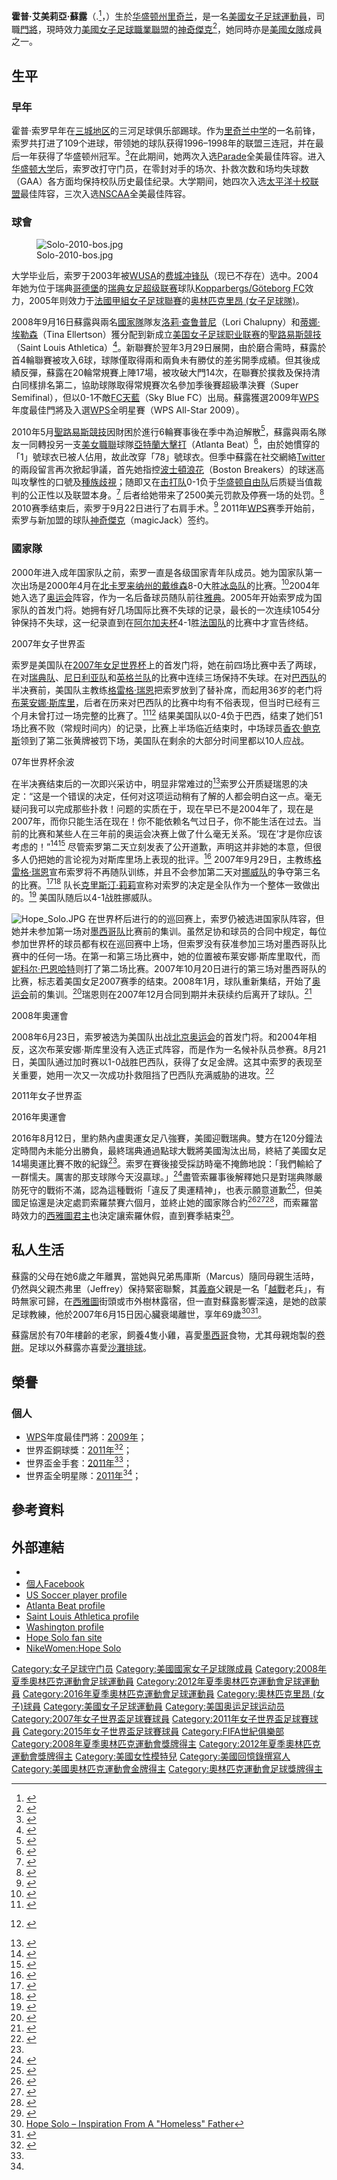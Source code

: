 {{noteTA|G1=足球
|T=zh-hans:霍普·索罗; zh-hk:霍普·蘇露;
|1=zh-hans:索罗; zh-hk:蘇露;
|2=zh-hans:霍普·阿米莉亚·索罗; zh-hk:霍普·艾美莉亞·蘇露;
}}
{{Infobox football biography
| playername          = 霍普·蘇露<br />''Hope Solo''
| image               = [[Image:Hope_Solo.jpg|220px]]
| caption             = 蘇露攝於2009年8月
| fullname            = Hope Amelia Solo
| dateofbirth         = {{birth date and age|1981|07|30|mf=yes}}
| cityofbirth         = [[华盛顿州|华盛顿州]][[里奇兰_(华盛顿州)|里奇兰]]
| countryofbirth      = [[美國|美國]]
| height              = {{height|ft=5|in=9}}
| position            = [[門將|門將]]
| currentclub         = [[神奇傑克|神奇傑克]]
| clubnumber          = 1 
| youthclubs1         = [[Richland_High_School_(Washington)#Soccer|里奇蘭高校]]
| youthyears1         = 1996–1999
| youthclubs2         = [[Washington_Huskies|Washington Huskies]]
| youthyears2         = 1999–2002
| clubs1              = [[Philadelphia_Charge|Philadelphia Charge]]
| years1              = 2003
| caps1               = 8 <!-- LEAGUE APPEARANCES & GOALS ONLY-->
| goals1              = 0
| clubs2              = [[Kopparbergs/Göteborg_FC|Kopparbergs/Göteborg]]
| years2              = 2004
| caps2               =  17 <!-- LEAGUE APPEARANCES & GOALS ONLY-->
| goals2              = 0
| clubs3              = [[奥林匹克里昂_(女子足球隊)|里昂女隊]]
| years3              = 2005
| caps3               =  20 <!-- LEAGUE APPEARANCES & GOALS ONLY-->
| goals3              = 0
| clubs4              = [[聖路易斯競技|聖路易斯競技]]
| years4              = 2009–2010
| caps4               = 23 <!-- LEAGUE APPEARANCES & GOALS ONLY-->
| goals4              = 0
| clubs5              = [[亞特蘭大擊打|亞特蘭大擊打]]
| years5              = 2010
| caps5               = 16 <!-- LEAGUE APPEARANCES & GOALS ONLY-->
| goals5              = 0
| clubs6              = [[神奇傑克|神奇傑克]]
| years6              = 2011
| caps6=4
| goals6=0
| clubs7=[[Seattle_Sounders_Women|Seattle Sounders Women]]
| years7=2012
| caps7=3
| goals7=0
| clubs8=[[Seattle_Reign_FC|Seattle Reign]]
| years8=2013–
| caps8=37 <!-- LEAGUE APPEARANCES & GOALS ONLY -->
| goals8=0
| totalcaps           = 
| totalgoals          = 
| nationalteam1       = [[美国国家女子足球队|美國]]
| nationalyears1      = 2000–
| nationalcaps1       = 101
| nationalgoals1      = 0
| medaltemplates      = {{MedalCountry|{{USA}}}}
                        {{MedalSport | [[2008年夏季奧林匹克運動會女子足球比賽|奧運會－女子足球比賽]]}}
                        {{MedalGold | [[2008年夏季奥林匹克运动会|2008年北京奧運會]] | [[2008年夏季奧林匹克運動會足球比賽|隊際競技]]}}
                        {{MedalSport | [[女子世界杯足球赛|女子世界盃]]}}
                        {{MedalSilver | [[2011年女子世界杯足球赛|2011年德國世界盃]] | 隊際競技}}
| club-update         = 2011年7月15日 (五) 09:29 (UTC)
| nationalteam-update = 2011年7月18日 (一) 02:39 (UTC)
}}
'''霍普·艾美莉亞·蘇露'''（{{lang-en|'''Hope Amelia Solo'''}}.<ref name="arrest">{{cite web|last=Boren |first=Cindy |url=http://www.washingtonpost.com/blogs/early-lead/wp/2014/06/21/hope-solo-arrested-on-domestic-violence-allegations-involving-sister-nephew/ |title=Hope Solo arrested on domestic violence allegations involving sister, nephew |publisher=The Washington Post |date=June 16, 2014 |accessdate=June 22, 2014}}</ref>，{{bd|1981年|7月30日|catidx=Solo, Hope}}）生於[[华盛顿州|华盛顿州]][[里奇兰_(华盛顿州)|里奇兰]]，是一名[[美國|美國]][[女子足球|女子足球]][[運動員|運動員]]，司職[[門將|門將]]，現時效力[[美國女子足球職業聯賽|美國女子足球職業聯盟]]的[[神奇傑克|神奇傑克]]<ref>{{cite news|url=http://goal.blogs.nytimes.com/2011/04/09/adversity-nothing-new-as-w-p-s-enters-third-season/?partner=rss&emc=rss|title=Adversity Nothing New as W.P.S. Enters Third Season|last=Pel|first=Jenna|date=9 April 2011|work=The New York Times|accessdate=13 April 2011}}</ref>，她同時亦是[[美国国家女子足球队|美國女隊]]成員之一。

== 生平 ==
=== 早年 ===
霍普·索罗早年在[[三城_(華盛頓州)|三城地区]]的三河足球俱乐部踢球。作为[[里奇兰中学|里奇兰中学]]的一名前锋，索罗共打进了109个进球，带领她的球队获得1996–1998年的联盟三连冠，并在最后一年获得了华盛顿州冠军。<ref>{{cite web |url = http://www.kvewtv.com/news/?sect_rank=1&section_id=1&story_id=3337 |title = Richland native Solo sending hope. Competing in Women's World Cup in China |accessdate = 2007-09-27 |date = 2007-09-20 |publisher = KVEW TV |archive-url = https://web.archive.org/web/20090317001333/http://www.kvewtv.com/news/?sect_rank=1&section_id=1&story_id=3337 |archive-date = 2009-03-17 |dead-url = yes }}</ref>在此期间，她两次入选[[Parade_(magazine)|Parade]]全美最佳阵容。进入[[华盛顿大学|华盛顿大学]]后，索罗改打守门员，在零封对手的场次、扑救次数和场均失球数（GAA）各方面均保持校队历史最佳纪录。大学期间，她四次入选[[太平洋十校联盟|太平洋十校联盟]]最佳阵容，三次入选[[NSCAA|NSCAA]]全美最佳阵容。

=== 球會 ===
[[Image:Solo-2010-bos.jpg|thumb]]

大学毕业后，索罗于2003年被[[WUSA|WUSA]]的[[费城冲锋队|费城冲锋队]]（现已不存在）选中。2004年她为位于瑞典[[哥德堡|哥德堡]]的[[瑞典女足超级联赛|瑞典女足超级联赛]]球队[[Kopparbergs/Göteborg_FC|Kopparbergs/Göteborg FC]]效力，2005年则效力于[[法國甲組女子足球聯賽|法國甲組女子足球聯賽]]的[[奥林匹克里昂_(女子足球隊)|奥林匹克里昂 (女子足球隊)]]。

2008年9月16日蘇露與兩名[[美国国家女子足球队|國家隊]]隊友[[洛莉·查鲁普尼|洛莉·查鲁普尼]]（Lori Chalupny）和[[蒂娜·埃勒森|蒂娜·埃勒森]]（Tina Ellertson）獲分配到新成立[[美国女子足球职业联赛|美国女子足球职业联赛]]的[[聖路易斯競技|聖路易斯競技]]（Saint Louis Athletica）<ref>{{cite news |language=en |url=http://www.usatoday.com/sports/soccer/2008-09-16-wps-players_N.htm |title=Wambach goes full circle as women's league stocks rosters |publisher=[[今日美國|''usatoday.com'']] |date=2008-09-16 |accessdate=2011-07-18}}</ref>。新聯賽於翌年3月29日展開，由於磨合需時，蘇露於首4輪聯賽被攻入6球，球隊僅取得兩和兩負未有勝仗的差劣開季成績。但其後成績反彈，蘇露在20輪常規賽上陣17場，被攻破大門14次，在聯賽於撲救及保持清白同樣排名第二，協助球隊取得常規賽次名參加季後賽超級準決賽（Super Semifinal），但以0-1不敵[[蓝天足球俱乐部|FC天藍]]（Sky Blue FC）出局。蘇露獲選2009年[[美国女子足球职业联赛|WPS]]年度最佳門將及入選[[美国女子足球职业联赛|WPS]]全明星賽（WPS All-Star 2009）。

2010年5月[[聖路易斯競技|聖路易斯競技]]因財困於進行6輪賽事後在季中為迫解散<ref>{{cite news |language=en |url=http://www.potomacsoccerwire.com/news/460/11342 |title=WPS team St. Louis Athletica announces shock shut down mid-season |publisher=''potomacsoccerwire.com'' |date=2010-05-27 |accessdate=2011-07-18 |archive-url=https://web.archive.org/web/20110715110849/http://www.potomacsoccerwire.com/news/460/11342 |archive-date=2011-07-15 |dead-url=yes }}</ref>，蘇露與兩名隊友一同轉投另一支[[美国女子足球职业联赛|美女職聯]]球隊[[亞特蘭大擊打|亞特蘭大擊打]]（Atlanta Beat）<ref>{{Cite web |language=en |title=Beat agrees to terms with Solo, Ellertson, and Aluko |date=2010-01-06 |url=http://www.womensprosoccer.com/Home/atlanta/news/press_releases/100601-3athletica.aspx |work=''Women's Professional Soccer'' |accessdate=2011-07-09 |deadurl=yes |archiveurl=https://web.archive.org/web/20100808070957/http://www.womensprosoccer.com/Home/atlanta/news/press_releases/100601-3athletica.aspx |archivedate=2010-08-08 }}</ref>，由於她慣穿的「1」號球衣已被人佔用，故此改穿「78」號球衣。但季中蘇露在社交網絡[[Twitter|Twitter]]的兩段留言再次掀起爭議，首先她指控[[波士顿开拓者|波士頓浪花]]（Boston Breakers）的球迷高叫攻擊性的口號及[[种族主义|種族歧視]]；随即又在[[击打队|击打队]]0-1负于[[华盛顿自由队|华盛顿自由队]]后质疑当值裁判的公正性以及联盟本身。<ref>{{Cite news|author=Steven Goff|work=The Washington Post|title=Goalkeeper Hope Solo vents again after women's soccer match, criticizes referee and league |date=2010-09-13|url=http://voices.washingtonpost.com/soccerinsider/2010/09/hope_solo_vents_again.html |accessdate=2011-07-09}}</ref> 后者给她带来了2500美元罚款及停赛一场的处罚。<ref>{{Cite news|author=Steven Goff|work=The Washington Post|title=Hope Solo disciplined for Twitter comments|date=2010-09-14|url=http://voices.washingtonpost.com/soccerinsider/2010/09/hope_solo_disciplined_for_twit.html|accessdate=2011-07-09}}</ref> 2010赛季结束后，索罗于9月22日进行了右肩手术。<ref>{{Cite web |title=Hope Solo to undergo shoulder surgery |date=2010-09-17 |url=http://www.womensprosoccer.com/Home/atlanta/news/press_releases/100917-solo.aspx |accessdate=2010-09-29 |deadurl=yes |archiveurl=https://web.archive.org/web/20110804183957/http://www.womensprosoccer.com/Home/atlanta/news/press_releases/100917-solo.aspx |archivedate=2011-08-04 }}</ref>
2011年[[WPS|WPS]]赛季开始前，索罗与新加盟的球队[[神奇傑克|神奇傑克]]（magicJack）签约。

=== 國家隊 ===
2000年进入成年国家队之前，索罗一直是各级国家青年队成员。她为国家队第一次出场是2000年4月在[[北卡罗来纳州的戴维森|北卡罗来纳州的戴维森]]8-0大胜[[冰岛队|冰岛队]]的比赛。<ref>{{cite web |url = http://www.soccertimes.com/usteams/roster/women/solo.htm |title = Goalkeeper Hope Solo |accessdate = 2011-07-12 |publisher = Soccer Times |archive-url = https://web.archive.org/web/20110715200550/http://www.soccertimes.com/usteams/roster/women/solo.htm |archive-date = 2011-07-15 |dead-url = yes }}</ref>2004年她入选了[[2004年夏季奥林匹克运动会|奥运会]]阵容，作为一名后备球员随队前往[[雅典|雅典]]。2005年开始索罗成为国家队的首发门将。她拥有好几场国际比赛不失球的记录，最长的一次连续1054分钟保持不失球，这一纪录直到在[[阿尔加夫杯|阿尔加夫杯]]4-1胜[[法国国家女子足球队|法国队]]的比赛中才宣告终结。

; 2007年女子世界盃
索罗是美国队在[[2007年女子世界盃足球賽|2007年女足世界杯]]上的首发门将，她在前四场比赛中丢了两球，在对[[瑞典国家女子足球队|瑞典队]]、[[尼日利亚队|尼日利亚队]]和[[英格蘭女子足球代表隊|英格兰队]]的比赛中连续三场保持不失球。在对[[巴西國家女子足球隊|巴西队]]的半决赛前，美国队主教练[[格雷格·瑞恩|格雷格·瑞恩]]把索罗放到了替补席，而起用36岁的老门将[[布莱安娜·斯库里|布莱安娜·斯库里]]，后者在历来对巴西队的比赛中均有不俗表现，但当时已经有三个月未曾打过一场完整的比赛了。<ref>{{cite web |url = http://soccernet.espn.go.com/news/story?id=466916&cc=5901 |title = U.S. calls on veteran Scurry to play goal vs. Brazil |accessdate = 2007-09-27 |date = 2007-09-26 |publisher = ESPN (Associated Press) |archive-date = 2012-10-26 |archive-url = https://web.archive.org/web/20121026111830/http://soccernet.espn.go.com/news/story?id=466916&cc=5901 |dead-url = no }}</ref><ref>{{cite news |url = http://sportsillustrated.cnn.com/2007/soccer/09/28/bc.soc.wwcup.us.ryan.solo.ap/index.html?cnn=yes
|title = Ryan looking to reconcile with Solo |accessdate = 2007-09-28 |date = 2007-09-28 |publisher = SI.com (Associated Press) }} {{Dead link|date=September 2010|bot=RjwilmsiBot}}</ref> 结果美国队以0-4负于巴西，结束了她们51场比赛不败（常规时间内）的记录，比赛上半场临近结束时，中场球员[[香农·鲍克斯|香农·鲍克斯]]领到了第二张黄牌被罚下场，美国队在剩余的大部分时间里都以10人应战。

; 07年世界杯余波
在半决赛结束后的一次即兴采访中，明显非常难过的<ref>{{cite news |url = http://www.cbc.ca/sports/fifawomens/blog-paul/2007/09/ryans_goalkeeper_switch_backfi.html |title = Ryan's goalkeeper switch backfires in a big way |accessdate = 2007-09-27 |date = 2007-09-27 |publisher = CBC.ca |archive-date = 2008-04-22 |archive-url = https://web.archive.org/web/20080422051443/http://www.cbc.ca/sports/fifawomens/blog-paul/2007/09/ryans_goalkeeper_switch_backfi.html |dead-url = no }}</ref>索罗公开质疑瑞恩的决定：“这是一个错误的决定，任何对这项运动稍有了解的人都会明白这一点。毫无疑问我可以完成那些扑救！问题的实质在于，现在早已不是2004年了，现在是2007年，而你只能生活在现在！你不能依赖名气过日子，你不能生活在过去。当前的比赛和某些人在三年前的奥运会决赛上做了什么毫无关系。‘现在’才是你应该考虑的！”<ref>{{cite web |url = http://sports.espn.go.com/broadband/video/videopage?videoId=3039111&categoryId=2378529 |title = Hope Solo upset with benching |accessdate = 2007-09-27 |date = 2007-09-27 |publisher = ESPN |archiveurl = https://web.archive.org/web/20071015000034/http://sports.espn.go.com/broadband/video/videopage?videoId=3039111&categoryId=2378529 |archivedate = 2007-10-15 |deadurl = yes }}</ref><ref>{{cite web |url = http://msn.foxsports.com/soccer/story/7270538?CMP=OTC-K9B140813162&ATT=111294 |title = Brazil knocks U.S. out of World Cup |accessdate = 2007-09-27 |date = 2007-09-27 |publisher = Fox Sports (Associated Press) |deadurl = yes |archiveurl = https://web.archive.org/web/20090318011919/http://msn.foxsports.com/soccer/story/7270538?CMP=OTC-K9B140813162&ATT=111294 |archivedate = 2009-03-18 }}</ref> 尽管索罗第二天立刻发表了公开道歉，声明这并非她的本意，但很多人仍把她的言论视为对斯库里场上表现的批评。<ref>{{cite web |url = http://soccernet.espn.go.com/news/story?id=467563&cc=5901 |title = U.S. goalie Solo apologizes on her Web site |accessdate = 2007-09-28 |date = 2007-09-28 |publisher = ESPN |archive-date = 2012-10-26 |archive-url = https://web.archive.org/web/20121026111841/http://soccernet.espn.go.com/news/story?id=467563&cc=5901 |dead-url = no }}</ref> 2007年9月29日，主教练[[格雷格·瑞恩|格雷格·瑞恩]]宣布索罗将不再随队训练，并且不会参加第二天对[[挪威国家女子足球队|挪威队]]的争夺第三名的比赛。<ref>{{cite web |url = http://www.ussoccer.com/articles/viewArticle.jsp_2621442.html |title = Pre-Norway Quote Sheet: Head Coach Greg Ryan |accessdate = 2007-09-29 |date = 2007-09-29 |publisher = U.S. Soccer |archiveurl = https://web.archive.org/web/20071011153254/http://ussoccer.com/articles/viewArticle.jsp_2621442.html |archivedate = 2007-10-11 |deadurl = yes }}</ref><ref>{{cite web |url = http://msn.foxsports.com/soccer/story/7278088 |title = Solo kicked off team for Norway game |accessdate = 2007-09-29 |date = 2007-09-29 |publisher = FoxSports |archive-date = 2012-07-15 |archive-url = https://archive.is/20120715061033/http://msn.foxsports.com/soccer/story/7278088 |dead-url = yes }}</ref> 队长[[克里斯汀·莉莉|克里斯汀·莉莉]]宣称对索罗的决定是全队作为一个整体一致做出的。<ref>{{cite web |url = http://www.ussoccer.com/articles/viewArticle.jsp_2621441.html |title = Pre-Norway Quote Sheet: Abby Wambach & Kristine Lilly |accessdate = 2007-09-29 |date = 2007-09-29 |publisher = U.S. Soccer |archiveurl = https://web.archive.org/web/20071011150611/http://ussoccer.com/articles/viewArticle.jsp_2621441.html |archivedate = 2007-10-11 |deadurl = yes }}</ref> 美国队随后以4-1战胜挪威队。

[[Image:Hope_Solo.JPG|thumb]]
在世界杯后进行的的巡回赛上，索罗仍被选进国家队阵容，但她并未参加第一场对[[墨西哥国家女子足球队|墨西哥队]]比赛前的集训。虽然足协和球员的合同中规定，每位参加世界杯的球员都有权在巡回赛中上场，但索罗没有获准参加三场对墨西哥队比赛中的任何一场。在第一和第三场比赛中，她的位置被布莱安娜·斯库里取代，而[[妮科尔·巴恩哈特|妮科尔·巴恩哈特]]则打了第二场比赛。2007年10月20日进行的第三场对墨西哥队的比赛，标志着美国女足2007赛季的结束。2008年1月，球队重新集结，开始了[[2008年夏季奥林匹克运动会|奥运会]]前的集训。<ref>{{cite web|title=U.S. Women End 2007 Schedule With 1-1 Draw Against Mexico|date=2007-10-21|publisher=U.S. Soccer|url=http://www.ussoccer.com/articles/viewArticle.jsp_3309571.html|accessdate=2007-10-21|archiveurl=https://web.archive.org/web/20071023051430/http://www.ussoccer.com/articles/viewArticle.jsp_3309571.html|archivedate=2007-10-23|deadurl=yes}}</ref>瑞恩则在2007年12月合同到期并未获续约后离开了球队。<ref>{{cite web |title=Ryan out as U.S. women's coach |date=2007-10-22 |publisher=ESPNsoccernet |url=http://soccernet.espn.go.com/news/story?id=474885&cc=5901&campaign=rss&source=ESPNHeadlines |accessdate=2007-10-22 |archive-date=2012-10-26 |archive-url=https://web.archive.org/web/20121026111854/http://soccernet.espn.go.com/news/story?id=474885&cc=5901&campaign=rss&source=ESPNHeadlines |dead-url=no }}</ref>

; 2008年奧運會
2008年6月23日，索罗被选为美国队出战[[北京|北京]][[2008年夏季奥林匹克运动会|奥运会]]的首发门将。和2004年相反，这次布莱安娜·斯库里没有入选正式阵容，而是作为一名候补队员参赛。8月21日，美国队通过加时赛以1-0战胜巴西队，获得了女足金牌。这其中索罗的表现至关重要，她用一次又一次成功扑救阻挡了巴西队充满威胁的进攻。<ref>{{cite news| url=http://www.nytimes.com/2008/08/22/sports/olympics/22soccer.html | work=The New York Times | title=Solo Thwarts Brazil in Victory in Overtime | first=Jeré | last=Longman | date=2008-08-23}}</ref>

;2011年女子世界盃

; 2016年奧運會
2016年8月12日，里約熱內盧奧運女足八強賽，美國迎戰瑞典。雙方在120分鐘法定時間內未能分出勝負，最終瑞典通過點球大戰將美國淘汰出局，終結了美國女足14場奧運比賽不敗的紀錄<ref name="NBC 2016奧運"/>。索罗在賽後接受採訪時毫不掩飾地說：「我們輸給了一群懦夫。厲害的那支球隊今天沒贏球。」<ref name="NBC 2016奧運">{{cite web
| url =https://www.nbcsports.com/washington/soccer/hope-solo-criticizes-cowardly-swedish-team-following-olympic-loss
| title =Hope Solo criticizes 'cowardly' Swedish team following Olympic loss
| author=
| last =
| first =
| date =2016-08-12
| website =NBCSports.com
| publisher =[[NBC|NBC]]
| access-date =
| quote = }}</ref>盡管索羅事後解釋她只是對瑞典隊嚴防死守的戰術不滿，認為這種戰術「違反了奧運精神」，也表示願意道歉<ref>{{cite web
| url =https://www.si.com/soccer/2016/10/14/hope-solo-sweden-olympics-cowards-explanation
| title =Hope Solo explains cowards comments on Swedish TV
| date =2016-10-14
| website =SI.com
| publisher =《[[體育畫報|體育畫報]]》
| access-date =2021-04-06
| quote = }}</ref>，但美國足協還是決定處罰索羅禁賽六個月，並終止她的國家隊合約<ref>{{cite web |url=http://www.ussoccer.com/stories/2016/08/24/22/42/160824-wnt-hope-solo-suspended-from-uswnt-for-six-months |title=Hope Solo Suspended from U.S. WNT for Six Months |publisher=[[美國足協|美國足協]] |access-date=2016-08-25 |url-status=live |archive-url=https://web.archive.org/web/20160825140055/http://www.ussoccer.com/stories/2016/08/24/22/42/160824-wnt-hope-solo-suspended-from-uswnt-for-six-months |archive-date=2016-08-25  }}</ref><ref>{{cite web|url=https://www.si.com/planet-futbol/2016/08/24/uswnt-hope-solo-suspended-us-soccer-six-months-olympics-sweden-cowards|title=U.S. Soccer terminates Hope Solo's national team contract, bans her six months|work=《[[體育畫報|體育畫報]]》|date=2016-08-24|access-date=2016-08-30|url-status=live|archive-url=https://web.archive.org/web/20160828000333/http://www.si.com/planet-futbol/2016/08/24/uswnt-hope-solo-suspended-us-soccer-six-months-olympics-sweden-cowards|archive-date=2016-08-28}}</ref><ref>{{cite web |author=Ralph Ellis |url=http://edition.cnn.com/2015/01/21/sport/hope-solo-suspended/ |title=Hope Solo suspended from U.S. Soccer Team for 30 days |publisher=[[CNN|CNN]] |date=2015-01-22 |access-date=2016-10-17 |url-status=live |archive-url=https://web.archive.org/web/20160828225610/http://edition.cnn.com/2015/01/21/sport/hope-solo-suspended/ |archive-date=2016-08-28}}</ref>，而索羅當時效力的[[西雅圖君主|西雅圖君主]]也決定讓索羅休假，直到賽季結束<ref>{{cite news |title=Hope Solo Says She Will Not Play Again in N.W.S.L. This Season |url=https://www.nytimes.com/2016/08/31/sports/soccer/hope-solo-says-she-will-not-play-again-in-nwsl-this-season.html|work=《[[紐約時報|紐約時報]]》 |access-date=2016-09-01 |url-status=live |archive-url=https://web.archive.org/web/20160902122153/http://www.nytimes.com/2016/08/31/sports/soccer/hope-solo-says-she-will-not-play-again-in-nwsl-this-season.html?_r=0 |archive-date=2016-09-02  }}</ref>。

== 私人生活 ==
蘇露的父母在她6歲之年離異，當她與兄弟馬庫斯（Marcus）隨同母親生活時，仍然與父親杰弗里（Jeffrey）保持緊密聯繫，其[[義大利人|義裔]]父親是一名「[[越南战争|越戰]]老兵」，有時無家可歸，在[[西雅圖|西雅圖]]街頭或市外樹林露宿，但一直對蘇露影響深遠，是她的啟蒙足球教練，他於2007年6月15日因心臟衰竭離世，享年69歲<ref>[http://edfromct.wordpress.com/2008/08/21/hope-solo-inspiration-from-a-homeless-father/ Hope Solo – Inspiration From A "Homeless" Father]</ref><ref>{{cite news |url = http://www.usatoday.com/sports/soccer/national/2007-07-24-hope-solo_N.htm?csp=34 |title = Solo's Added Motivation (sidebar) |accessdate = 2007-10-01 |date = 2007-07-24 |publisher = USA Today}}</ref>。

蘇露居於有70年樓齡的老家，飼養4隻小雞，喜愛[[墨西哥|墨西哥]]食物，尤其母親炮製的[[墨西哥卷饼|卷餅]]。足球以外蘇露亦喜愛[[沙灘排球|沙灘排球]]。

== 榮譽 ==
=== 個人 ===
* [[美国女子足球职业联赛|WPS]]年度最佳門將：[[2009年美国女子足球职业联赛|2009年]]；
* 世界盃銅球獎：[[2011年女子世界杯足球赛|2011年]]<ref name="individual awards">{{cite news |language=en |url=http://www.fifa.com/womensworldcup/news/newsid=1476704/index.html |title=Double delight for Sawa |publisher=[[FIFA|''fifa.com'']] |date=2011-07-18 |accessdate=2011-07-18 |archive-date=2011-07-22 |archive-url=https://web.archive.org/web/20110722140456/http://www.fifa.com/womensworldcup/news/newsid%3D1476704/index.html |dead-url=no }}</ref>；
* 世界盃金手套：[[2011年女子世界杯足球赛|2011年]]<ref name="individual awards"/>；
* 世界盃全明星隊：[[2011年女子世界杯足球赛|2011年]]<ref name="individual awards"/>；

== 參考資料 ==
{{Reflist|2}}

== 外部連結 ==
{{Commonscat|Hope Solo}}
* {{FIFA player|621}}
* [http://www.hopesolo.com/ 個人Facebook]
* [https://web.archive.org/web/20130828095301/http://www.ussoccer.com/teams/wnt/s/hope-solo.aspx US Soccer player profile]
* [https://web.archive.org/web/20100711002805/http://www.womensprosoccer.com/atlanta/players/bios/hope-solo Atlanta Beat profile]
* [https://web.archive.org/web/20100510112528/http://www.womensprosoccer.com/stlouis/players/bios/hope-solo Saint Louis Athletica profile]
* [https://web.archive.org/web/20120125010803/http://www.gohuskies.com/sports/w-soccer/mtt/solo_hope00.html Washington profile]
* [http://www.hopesolo.org/ Hope Solo fan site]
* [https://web.archive.org/web/20110716123922/http://www.nike.com/nikewomen/athlete/hope_solo?locale=zh_TW NikeWomen:Hope Solo]

{{Authority control}}
{{DEFAULTSORT:Solo, Hope}}
[[Category:女子足球守门员|Category:女子足球守门员]]
[[Category:美國國家女子足球隊成員|Category:美國國家女子足球隊成員]]
[[Category:2008年夏季奧林匹克運動會足球運動員|Category:2008年夏季奧林匹克運動會足球運動員]]
[[Category:2012年夏季奧林匹克運動會足球運動員|Category:2012年夏季奧林匹克運動會足球運動員]]
[[Category:2016年夏季奧林匹克運動會足球運動員|Category:2016年夏季奧林匹克運動會足球運動員]]
[[Category:奧林匹克里昂_(女子)球員|Category:奧林匹克里昂 (女子)球員]]
[[Category:美國女子足球運動員|Category:美國女子足球運動員]]
[[Category:美国奥运足球运动员|Category:美国奥运足球运动员]]
[[Category:2007年女子世界盃足球賽球員|Category:2007年女子世界盃足球賽球員]]
[[Category:2011年女子世界盃足球賽球員|Category:2011年女子世界盃足球賽球員]]
[[Category:2015年女子世界盃足球賽球員|Category:2015年女子世界盃足球賽球員]]
[[Category:FIFA世紀俱樂部|Category:FIFA世紀俱樂部]]
[[Category:2008年夏季奧林匹克運動會獎牌得主|Category:2008年夏季奧林匹克運動會獎牌得主]]
[[Category:2012年夏季奧林匹克運動會獎牌得主|Category:2012年夏季奧林匹克運動會獎牌得主]]
[[Category:美國女性模特兒|Category:美國女性模特兒]]
[[Category:美國回憶錄撰寫人|Category:美國回憶錄撰寫人]]
[[Category:美國奧林匹克運動會金牌得主|Category:美國奧林匹克運動會金牌得主]]
[[Category:奧林匹克運動會足球獎牌得主|Category:奧林匹克運動會足球獎牌得主]]